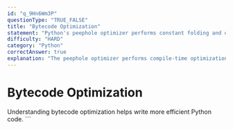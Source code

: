 ```yaml
---
id: "q_9Hn6Wm3P"
questionType: "TRUE_FALSE"
title: "Bytecode Optimization"
statement: "Python's peephole optimizer performs constant folding and other optimizations at compile time to improve bytecode efficiency."
difficulty: "HARD"
category: "Python"
correctAnswer: true
explanation: "The peephole optimizer performs compile-time optimizations like constant folding (e.g., 2+3 becomes 5), constant unfolding for immutable collections, and elimination of dead code. These optimizations improve runtime performance without changing semantics."
---
```


# Bytecode Optimization

Understanding bytecode optimization helps write more efficient Python code.
\`\`\`
